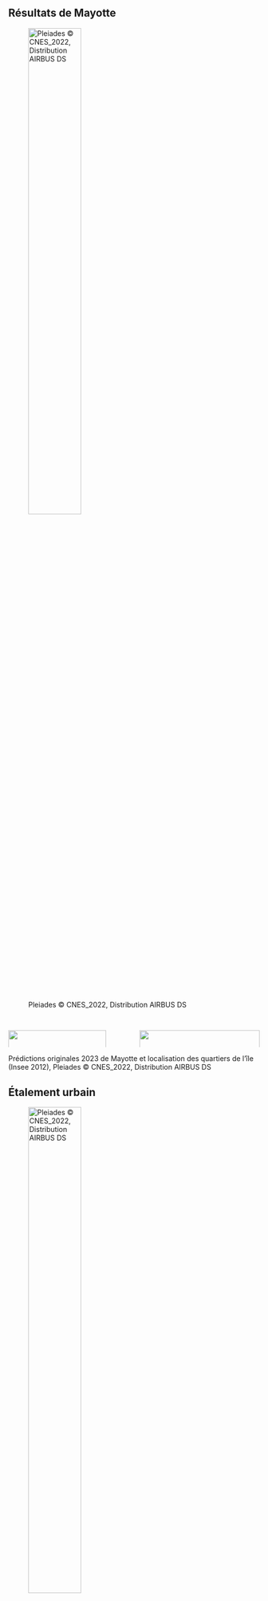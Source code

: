 ## Résultats de Mayotte

![Pleiades © CNES_2022, Distribution AIRBUS DS](img/pred_2023_mayotte.png){width=50% fig-align="center"}

##

:::: {.columns}

::: {.column #vcenter width="50%"}

![](img/pred_2023_mayotte.png){width=90%}

:::

::: {.column #vcenter width="50%"}

![](img/quartiersmayotte.png){width=100% #vcenter}

:::

::::

Prédictions originales 2023 de Mayotte et localisation des quartiers de l'île (Insee 2012), Pleiades © CNES_2022, Distribution AIRBUS DS

## Étalement urbain

![Pleiades © CNES_2022, Distribution AIRBUS DS](img/pred_2020_creation_mayotte.png){width=50% fig-align="center"}

## Construction de logements

::: { layout-ncol=2}

![](img/pleiade_2020_creation_2023.png){width=100%}

![](img/pleiade_2023_creation_2023.png){width=100%}
:::

Prédictions 2023 sur fond d'image 2020 et sur fond d'image 2023, Pleiades © CNES_2022, Distribution AIRBUS DS

## Prédictions d'un centre-ville

::: {layout-ncol=2}

![](img/pred2023initmap.png){#fig-pred2023initmap width=100%}

![](img/pred2023init.png){#fig-pred2023init2 width=95%}

:::

Prédictions originales 2023 d'une zone de Mayotte, Pleiades © CNES_2022, Distribution AIRBUS DS

## Imperfections du modèle

:::: {.columns}

::: {.column #vcenter width="55%"}

* [**Frontières**]{.orange} entre les images
* [**Délimitations imprécises**]{.orange}
* [**Minuscules polygones**]{.orange}
:::

::: {.column #vcenter width="45%"}

![](img/pred2023init.png){#fig-pred2023init2 width=100%}

:::

::::

## Nettoyage des polygones

* Application d'un [**buffer**]{.orange} positif puis négatif
    + Propriétés de [**lissage**]{.blue2} (arrondis)
    + [**Clôture des petites brèches**]{.blue2} dans les bâtiments

![](img/Buffer.jpg){width=100% fig-align="center"}

* [**Fusion**]{.orange} des polygones qui s'interceptent pour effacer les frontières


## Petits polygones ?

Présence de petits polygones (de 1m² à 10m²) : qu'en faire ?

* [**Logement décent**]{.blue2} : 9m²
* [**Mayotte**]{.blue2} : 30% environ des logements n'ont pas accès à l'eau potable

On ne cherche pas que les [**logements décents**]{.orange} :

* Recherche d'[**exhaustivité**]{.blue2} pour soutenir les enquêteurs
* Objectifs d'[**estimation de population**]{.blue2} (nombre de bâtiments ou surface ?)

## Petits polygones ?

* [**Observations manuelles**]{.orange} : les petits polygones pointent souvent sur des bâtiments qui n'ont pas été repérés entièrement par l'algorithme. Ce n'est donc pas que du bruit.

[**Conclusion**]{.orange} : dans la mesure du possible, on conserve ces polygones.

## Résultat du nettoyage

![](img/predavecbuffer.png){width=100% fig-align="center"}

## Evolution du bâti

Pour estimer l'évolution de la population, on se penche sur l'évolution de la [**surface construite**]{.orange}.

Plusieurs approches considérées :

* Créations et suppressions [**"pures"**]{.orange} : aucune intersection avec un bâtiment existant
* [**Soustraction du bâti**]{.orange} de deux années distinctes

C'est la [**deuxième approche**]{.orange} qui est privilégiée car les créations pures peuvent passer à côté de l'étalement d'un quartier.

## Soustraction du bâti

![](img/schemasoustraction.png){width=100% fig-align="center"}

## Soustraction du bâti

![](img/creationssuppressions.png){width=100% fig-align="center"}

## Nettoyage de la soustraction

$$
\text{Indice de Compacite} = (4 * \pi * \text{Aire}) / (\text{Perimetre} ^2)
$$

Seuiller les polygones selon cet indice permet de [**supprimer les plus longilignes**]{.orange}.

## Résultat 

![](img/creationssuppressionsfiltre.png){width=100% fig-align="center"}

On obtient donc la [**différence de bâti**]{.orange} d'une année à l'autre.

<!-- bien parler des limites, comment interpreter les polygones issus du modèle ? -->